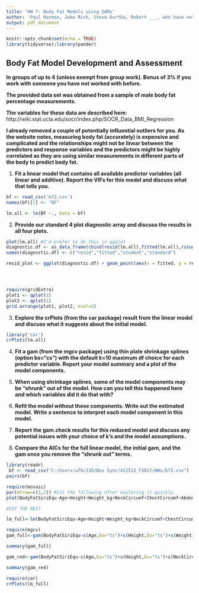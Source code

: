 ```yaml
---
title: 'HW 7: Body Fat Models using GAMs'
author: 'Paul Harmon, Jake Rich, Steve Durtka, Robert ___, who have not previously worked together and would like the bonus!'
output: pdf_document
---
```


```r
knitr::opts_chunk$set(echo = TRUE)
library(tidyverse);library(pander)
```

## Body Fat Model Development and Assessment

__In groups of up to 4 (unless exempt from group work). Bonus of 3% if you work with someone you have not worked with before.__ 

__The provided data set was obtained from a sample of male body fat percentage measurements.__ 

__The variables for these data are described here:__ http://wiki.stat.ucla.edu/socr/index.php/SOCR_Data_BMI_Regression

__I already removed a couple of potentially influential outliers for you. As the website notes, measuring body fat (accurately) is expensive and complicated and the relationships might not be linear between the predictors and response variables and the predictors might be highly correlated as they are using similar measurements in different parts of the body to predict body fat.__

1) __Fit a linear model that contains all available predictor variables (all linear and additive). Report the VIFs for this model and discuss what that tells you.__
```r
bf <- read_csv('bf2.csv')
names(bf)[1] <- "BF"

lm.all <- lm(BF ~., data = bf)
```


2) __Provide our standard 4 plot diagnostic array and discuss the results in all four plots.__
```r
plot(lm.all) #I'd prefer to do this in ggplot
diagnostic.df <- as_data_frame(cbind(resid(lm.all),fitted(lm.all),rstudent(lm.all),rstandard(lm.all)))
names(diagnostic.df) <- c("resid","fitted","student","standard")

resid_plot <- ggplot(diagnostic.df) + geom_point(aes(x = fitted, y = resid)) + geom_smooth(aes(x = fitted, y = resid),method = 'gam')




require(gridExtra)
plot1 <- qplot(1)
plot2 <- qplot(1)
grid.arrange(plot1, plot2, ncol=2)


```




3) __Explore the crPlots (from the car package) result from the linear model and discuss what it suggests about the initial model.__
```r
library('car')
crPlots(lm.all)


```





4) __Fit a gam (from the mgcv package) using thin plate shrinkage splines (option bs="cs") with the default k=10 maximum df choice for each predictor variable. Report your model summary and a plot of the model components.__



5) __When using shrinkage splines, some of the model components may be "shrunk" out of the model. How can you tell this happened here and which variables did it do that with?__

6) __Refit the model without these components. Write out the estimated model. Write a sentence to interpret each model component in this model.__

7) __Report the gam.check results for this reduced model and discuss any potential issues with your choice of k's and the model assumptions.__

8) __Compare the AICs for the full linear model, the initial gam, and the gam once you remove the "shrunk out" terms.__ 



```r
library(readr)
 bf <- read_csv("C:/Users/w76c139/Box Sync/412512_F2017/HWs/bf2.csv")
pairs(bf)

require(mosaic)
par(mfrow=c(2,2)) #Cut the following after exploring it quickly.
plot(BodyFatSiriEqu~Age+Height+Weight_kg+NeckCircumf+ChestCircumf+Abdomen2Circumf+HipCircumf+ThighCircumf+KneeCircumf+AnkleCircumf+ExtendBicepsCircumf+ForearmCircumf+WristCircumf,data=bf)

#CUT THE REST

lm_full<-lm(BodyFatSiriEqu~Age+Height+Weight_kg+NeckCircumf+ChestCircumf+Abdomen2Circumf+HipCircumf+ThighCircumf+KneeCircumf+AnkleCircumf+ExtendBicepsCircumf+ForearmCircumf+WristCircumf,data=bf)

require(mgcv)
gam_full<-gam(BodyFatSiriEqu~s(Age,bs="ts")+s(Height,bs="ts")+s(Weight_kg,bs="ts")+s(NeckCircumf,bs="ts")+s(ChestCircumf,bs="ts")+s(Abdomen2Circumf,bs="ts")+s(HipCircumf,bs="ts")+s(ThighCircumf,bs="ts")+s(KneeCircumf,bs="ts")+s(AnkleCircumf,bs="ts")+s(ExtendBicepsCircumf,bs="ts")+s(ForearmCircumf,bs="ts")+s(WristCircumf,bs="ts"),data=bf)

summary(gam_full)

gam_red<-gam(BodyFatSiriEqu~s(Age,bs="ts")+s(Height,bs="ts")+s(NeckCircumf,bs="ts")+s(Abdomen2Circumf,bs="ts")+s(HipCircumf,bs="ts")+s(AnkleCircumf,bs="ts")+s(ExtendBicepsCircumf,bs="ts")+s(ForearmCircumf,bs="ts")+s(WristCircumf,bs="ts"),data=bf)

summary(gam_red)

require(car)
crPlots(lm_full) 

```